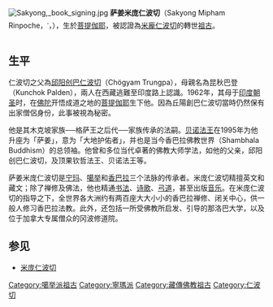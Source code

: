 [[File:Sakyong,_book_signing.jpg|thumb]]
{{藏傳佛教}}
'''萨姜米庞仁波切'''（Sakyong Mipham Rinpoche，{{bo|z=ས་སྐྱོང་མི་ཕམ་|w=sa skyong mi pham}}་，{{bd|1962年||||catIdx=Sakyong Mipham}}），生於[[菩提伽耶|菩提伽耶]]，被認證為[[米龐仁波切|米龐仁波切]]的轉世[[祖古|祖古]]。

==生平==
仁波切之父為[[邱阳创巴仁波切|邱阳创巴仁波切]]（Chögyam Trungpa），母親名為昆秋巴登（Kunchok Palden），兩人在西藏逃難至印度路上認識。1962年，其母于[[印度|印度]][[朝圣|朝圣]]时，在[[佛陀|佛陀]]开悟成道之地的[[菩提伽耶|菩提伽耶]]生下他。因為丘陽創巴仁波切當時仍然保有出家僧侶身份，此事被視為秘密。

他是其木克坡家族──格萨王之后代──家族传承的法嗣。[[贝诺法王|贝诺法王]]在1995年为他升座为「萨姜」，意为「大地护佑者」，并也是当今香巴拉佛教世界（Shambhala Buddhism）的总领袖。他曾和多位当代卓著的佛教大师学法，如他的父亲，邱阳创巴仁波切，及顶果钦哲法王、贝诺法王等。

萨姜米庞仁波切是[[宁玛|宁玛]]、[[噶举|噶举]]和[[香巴拉|香巴拉]]三个法脉的传承者。米庞仁波切精擅英文和藏文；除了禅修及佛法，他也精通[[书法|书法]]、[[诗歌|诗歌]]、[[弓道|弓道]]，甚至出版[[音乐|音乐]]。在米庞仁波切的指导之下，全世界各大洲约有两百座大大小小的香巴拉禅修、闭关中心，供一般人修习香巴拉法教。此外，还包括一所受佛教所启发、引导的那洛巴大学，以及位于加拿大专属僧众的冈波修道院。

== 参见 ==
* [[米庞仁波切|米庞仁波切]]

{{Authority control}}
[[Category:噶举派祖古|Category:噶举派祖古]]
[[Category:寧瑪派|Category:寧瑪派]]
[[Category:藏傳佛教祖古|Category:藏傳佛教祖古]]
[[Category:仁波切|Category:仁波切]]